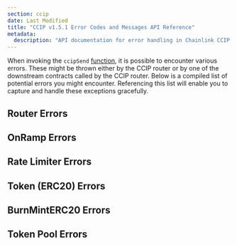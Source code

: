 ```yaml
---
section: ccip
date: Last Modified
title: "CCIP v1.5.1 Error Codes and Messages API Reference"
metadata:
  description: "API documentation for error handling in Chainlink CCIP v1.5.1, including router, onramp, rate limiter, and token-related errors."
---
```



<CcipCommon callout="importCCIPPackage151" />

When invoking the `ccipSend` [function](/ccip/tools-resources/api-reference/evm/v1.5.1/i-router-client#ccipsend), it is possible to encounter various errors. These might be thrown either by the CCIP router or by one of the downstream contracts called by the CCIP router. Below is a compiled list of potential errors you might encounter. Referencing this list will enable you to capture and handle these exceptions gracefully.

## Router Errors

<CCIPSendError type="router" version="v1_5_1" />

## OnRamp Errors

<CCIPSendError type="onramp" version="v1_5_1" />

## Rate Limiter Errors

<CCIPSendError type="rate-limiter" version="v1_5_1" />

## Token (ERC20) Errors

<CCIPSendError type="erc20" version="v1_5_1" />

## BurnMintERC20 Errors

<CCIPSendError type="burnMintERC20" version="v1_5_1" />

## Token Pool Errors

<CCIPSendError type="pool" version="v1_5_1" />
